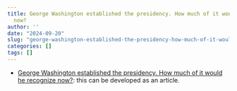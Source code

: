 ```yaml
---
title: George Washington established the presidency. How much of it would he recognize
  now?
author: ''
date: "2024-09-20"
slug: "george-washington-established-the-presidency-how-much-of-it-would-he-recognize-now"
categories: []
tags: []
---
```


- [George Washington established the presidency. How much of it would he recognize now?](https://www.npr.org/2024/09/13/nx-s1-5020688/george-washington-campaign-presidency-white-house-america): this can be developed as an article.